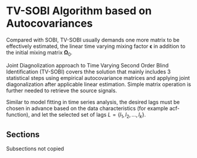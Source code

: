 # TV-SOBI Algorithm based on Autocovariances {#tvsobi}

Compared with SOBI, TV-SOBI usually demands one more matrix to be effectively estimated, the linear time varying mixing factor $\boldsymbol{\epsilon}$ in addition to the initial mixing matrix $\boldsymbol{\Omega}_0$.

Joint Diagnolization approach to Time Varying Second Order Blind Identification (TV-SOBI) covers thhe solution that mainly includes 3 statistical steps using empirical autocovariance matrices and applying joint diagonalization after applicable linear estimation. Simple matrix operation is further needed to retrieve the source signals.

Similar to model fitting in time series analysis, the desired lags must be chosen in advance based on the data characteristics (for example acf-function), and let the selected set of lags $L = \{l_1, l_2,\dots, l_{k}\}$.

## Sections

Subsections not copied